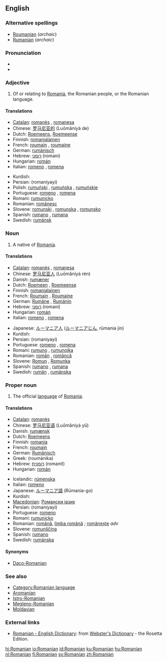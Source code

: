 ==English==
{{wikipedia}}

===Alternative spellings===
*[[Roumanian]] (''archaic'')
*[[Rumanian]] (''archaic'')

===Pronunciation===
*{{audio|en-us-Romanian.ogg|Audio (US)}}
*{{rhymes|eɪniən}}

===Adjective===
{{en-adj|-}}

# Of or relating to [[Romania]], the Romanian people, or the Romanian language.

====Translations====
{{trans-top|of or relating to Romania, its people, or language}}
*[[Catalan]]: [[romanès]] {{m}}, [[romanesa]] {{f}}
*Chinese: [[罗马尼亚的]] (Luōmǎníyà de)
*Dutch: [[Roemeens]], [[Roemeense]]
*Finnish: [[romanialainen]] <!--"lainen" = person-->
*French: [[roumain]] {{m}}, [[roumaine]] {{f}}
*German: [[rumänisch]]
*Hebrew: [[רומני]] (romani)
*Hungarian: [[román]]
*Italian: [[romeno]] {{m}}, [[romena]] {{f}}
{{trans-mid}}
*Kurdish: {{KUchar|[[ڕۆمانی]]}}
*Persian: {{FAchar|[[رومانیایی]]}} (romaniyayi)
*Polish: [[rumuński]] {{m}}, [[rumuńska]] {{f}}, [[rumuńskie]] {{n}}
*Portuguese: [[romeno]] {{m}}, [[romena]] {{f}}
*Romani: [[rumunicko]]
*Romanian: [[românesc]] {{m}}
*Slovene: [[romunski]] {{m}}, [[romunska]] {{f}}, [[romunsko]] {{n}}
*Spanish: [[rumano]] {{m}}, [[rumana]] {{f}}
*Swedish: [[rumänsk]]
{{trans-bottom}}

===Noun===
{{en-noun}}

# A native of [[Romania]].

====Translations====
{{trans-top|native of Romania}}
*[[Catalan]]: [[romanès]] {{m}}, [[romanesa]] {{f}}
*Chinese: [[罗马尼亚人]] (Luōmǎníyà rén)
*Danish: [[rumæner]] {{c}}
*Dutch: [[Roemeen]] {{m}}, [[Roemeense]] {{f}}
*Finnish: [[romanialainen]]
*French: [[Roumain]] {{m}}, [[Roumaine]] {{f}}
*German: [[Rumäne]] {{m}}, [[Rumänin]] {{f}}
*Hebrew: [[רומני]] (romani)
*Hungarian: [[román]]
*Italian: [[romeno]] {{m}}, [[romena]] {{f}}
{{trans-mid}}
*Japanese: [[ルーマニア人]] ([[ルーマニアじん]], rūmania jin)
*Kurdish: {{KUchar|[[ڕۆمانی]]}}
*Persian: {{FAchar|[[رومانیایی]]}} (romaniyayi)
*Portuguese: [[romeno]] {{m}}, [[romena]] {{f}}
*Romani: [[rumuno]] {{m}}, [[rumunojka]] {{m}}
*Romanian: [[român]] {{m}}, [[româncă]] {{f}}
*Slovene: [[Romun]] {{m}}, [[Romunka]] {{f}}
*Spanish: [[rumano]] {{m}}, [[rumana]] {{f}}
*Swedish: [[rumän]] {{m}}, [[rumänska]] {{f}}
{{trans-bottom}}

===Proper noun===
{{en-proper-noun}}

# The official [[language]] of [[Romania]].

====Translations====
{{trans-top|official language of Romania}}
*[[Catalan]]: [[romanès]] {{m}}
*Chinese: [[罗马尼亚语]] (Luōmǎníyà yǔ)
*Danish: [[rumænsk]]
*Dutch: [[Roemeens]] {{n}}
*Finnish: [[romania]]
*French: [[roumain]] {{m}}
*German: [[Rumänisch]] {{n}}
*Greek: {{t-|el|ρουμάνικα|n|p}} (roumánika)
*Hebrew: [[רומנית]] (romanit)
*Hungarian: [[román]]
{{trans-mid}}
*Icelandic: [[rúmenska]] {{f}}
*Italian: [[romeno]] {{m}}
*Japanese: [[ルーマニア語]] (Rūmania-go)
*Kurdish: {{KUchar|[[ڕۆمانی]]}}
*[[Macedonian]]: [[Романски јазик]]
*Persian: {{FAchar|[[رومانیایی]]}} (romaniyayi)
*Portuguese: [[romeno]] {{m}}
*Romani: [[rumunicko]]
*Romanian: [[română]], [[limba română]] {{f}}; [[româneşte]] ''adv''
*Slovene: [[romunščina]] {{f}}
*Spanish: [[rumano]] {{m}}
*Swedish: [[rumänska]]
{{trans-bottom}}

====Synonyms====
*[[Daco-Romanian]]

===See also===
*[[:Category:Romanian language|Category:Romanian language]]
*[[Aromanian]]
*[[Istro-Romanian]]
*[[Megleno-Romanian]]
*[[Moldavian]]

===External links===
{{interwiktionary|code=ro}}
*[http://www.websters-online-dictionary.org/definition/Romanian-english/ Romanian - English Dictionary]: from [http://www.websters-online-dictionary.org/ Webster's Dictionary] - the Rosetta Edition.
{{ethnologue|code=ron}}

[[hi:Romanian]]
[[io:Romanian]]
[[id:Romanian]]
[[ku:Romanian]]
[[hu:Romanian]]
[[nl:Romanian]]
[[fi:Romanian]]
[[sv:Romanian]]
[[zh:Romanian]]